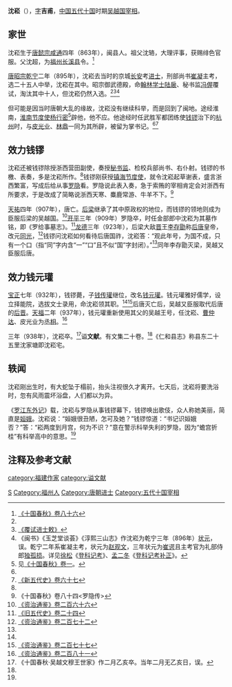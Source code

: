 '''沈崧'''（{{bd|863年||938年|catIdx=S}}），[[表字|字]]'''吉甫'''，[[中国|中国]][[五代十国|五代十国]]时期[[吴越国|吴越国]][[宰相|宰相]]。

== 家世 ==
沈崧生于[[唐懿宗|唐懿宗]][[咸通|咸通]]四年（863年），闽县人。祖父沈辂，大理评事，获赐绯色官服。父沈超，为[[福州_(福建路)|福州]][[长溪县|长溪县]]令。<ref name=SGCQ86>[https://archive.org/stream/06080961.cn#page/n140/mode/2up 《十国春秋》卷八十六]</ref>

[[唐昭宗|唐昭宗]][[乾宁|乾宁]]二年（895年），沈崧去当时的京城[[长安|长安]]考[[进士|进士]]，刑部尚书[[崔凝|崔凝]]主考，选二十五人中举，沈崧在其中。昭宗御武德殿，命[[翰林学士|翰林学士]][[陆扆|陆扆]]、秘书监[[冯偓|冯偓]]覆试，淘汰其中十人，但沈崧仍然入选。<ref name=SGCQ86/><ref>[[:s:覆试进士敕|《覆试进士敕》]]</ref><ref>《闽书》《玉芝堂谈荟》《淳熙三山志》作沈崧为乾宁三年（896年）[[状元|状元]]，误。乾宁二年系崔凝主考，状元为[[赵观文|赵观文]]，三年状元为[[崔谔|崔谔]]且主考官为礼部侍郎[[独孤损|独孤损]]。详见[[徐松|徐松]]《[[登科记考|登科记考]]》、[[孟二冬|孟二冬]]《[[登科记考补正|登科记考补正]]》。</ref>

但可能是因当时唐朝大乱的缘故，沈崧没有继续科举，而是回到了闽地。途经淮南，[[淮南节度使|淮南节度使]][[杨行密|杨行密]]<ref>见[[:s:十國春秋/卷001|《十国春秋》卷一]]。</ref>辟他，他不应。他途经时任武胜军都团练使[[钱镠|钱镠]]治下的[[杭州|杭州]]时，与[[皮光业|皮光业]]、[[林鼎|林鼎]]一同为其所辟，被留为掌书记。<ref name=SGCQ86/><ref name=NHFD67>[[:s:新五代史/卷67|《新五代史》卷六十七]]</ref>

== 效力钱镠 ==
沈崧还被钱镠除授浙西营田副使，奏授[[秘书监|秘书监]]、检校兵部尚书、右仆射。钱镠的书檄、表奏，多是沈崧所作。<ref name=SGCQ86/>钱镠刚获授[[鎮海軍節度使|镇海节度使]]，就令沈崧起草谢表，盛言浙西繁富，写成后给从事[[罗隐|罗隐]]看。罗隐说此表入奏，急于索贿的宰相肯定会对浙西有所要求，于是改成了简略说浙西天寒、麋鹿常游、牛羊不下。<ref>《十国春秋》卷八十四<罗隐传></ref>

[[天祐_(唐朝)|天祐]]四年（907年），唐亡。[[后梁|后梁]]继承了其中原政权的地位，而钱镠的领地则成为臣服后梁的吴越国。<ref>[[:s:資治通鑑/卷266|《资治通鉴》卷二百六十六]]</ref>[[開平_(年號)|开平]]三年（909年）罗隐卒，时任金部郎中沈崧为其墓作铭，即《罗给事墓志》。<ref>[[:s:旧五代史/卷24|《旧五代史》卷二十四]]</ref>[[龙德|龙德]]三年（923年），后梁大敌[[晉_(五代十國)|晋]]王[[唐庄宗|李存勖]]称[[后唐|后唐]]皇帝，改元[[同光|同光]]，<ref>[[:s:資治通鑑/卷272|《资治通鉴》卷二百七十二]]</ref>钱镠问沈崧如何看待后唐国祚，沈崧答：“观此年号，为国不成，只有一个口（指“同”字内含“一”“口”且不似“国”字封闭）。”<ref name=SGCQ86/>同年李存勖灭梁，吴越又臣服后唐。

== 效力钱元瓘 ==
[[宝正|宝正]]七年（932年），钱镠薨，子[[钱传瓘|钱传瓘]]继位，改名[[钱元瓘|钱元瓘]]。钱元瓘雅好儒学，设立择能院，选拔文士录用，命沈崧领其职。<ref name=NHFD67/><ref name=ZZTJ277>[[:s:資治通鑑/卷277|《资治通鉴》卷二百七十七]]</ref>后唐灭亡后，吴越又臣服取代后唐的[[后晋|后晋]]。[[天福_(后晋)|天福]]二年（937年），钱元瓘重新使用其父的吴越王号，任沈崧、[[曹仲达_(吴越)|曹仲达]]、皮光业为[[丞相|丞相]]。<ref name=ZZTJ281>[[:s:資治通鑑/卷281|《资治通鉴》卷二百八十一]]</ref>

三年（938年），沈崧卒。<ref>《十国春秋·吴越文穆王世家》作二月乙亥卒。当年二月无乙亥日，误。</ref>谥'''文献'''。有文集二十卷。<ref name=SGCQ86/>《仁和县志》称县东二十五里沈家塘即沈崧宅。

== 轶闻 ==
沈崧刚出生时，有大蛇坠于榻前，抬头注视很久才离开。七天后，沈崧将要洗浴时，忽有风雨震坏浴盘，人们都以为异。

《[[罗江东外记|罗江东外记]]》载，沈崧与罗隐从事钱镠幕下，钱镠唤出歌伎，众人称她美丽，简直是[[嫦娥|姮娥]]。沈崧说：“姮娥很丑陋，怎可及她？”钱镠惊道：“书记识姮娥否？”答：“崧两度到月宫，何为不识？”意在警示科举失利的罗隐，因为“蟾宫折桂”有科举高中的意思。<ref name=SGCQ86/>

== 注释及参考文献 ==
{{reflist}}

{{DEFAULTSORT:S}}
[[Category:沈姓|S]]
[[Category:福州人|Category:福州人]]
[[category:福建作家|category:福建作家]]
[[Category:唐朝进士|Category:唐朝进士]]
[[Category:五代十国宰相|Category:五代十国宰相]]
[[category:谥文献|category:谥文献]]